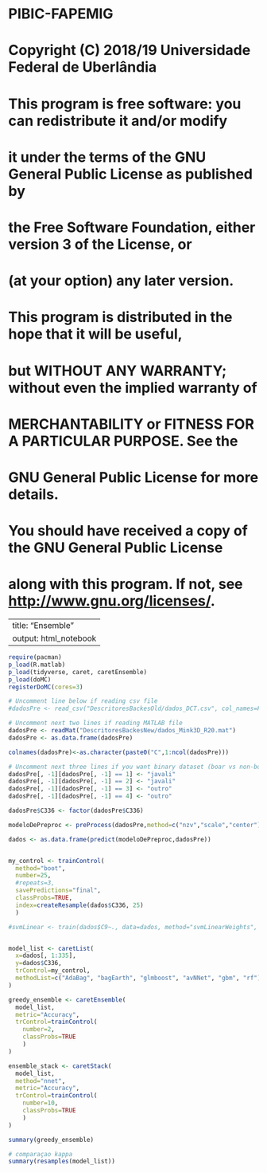 # PIBIC-FAPEMIG
# Copyright (C) 2018/19  Universidade Federal de Uberlândia
# 
# This program is free software: you can redistribute it and/or modify
# it under the terms of the GNU General Public License as published by
# the Free Software Foundation, either version 3 of the License, or
# (at your option) any later version.
# 
# This program is distributed in the hope that it will be useful,
# but WITHOUT ANY WARRANTY; without even the implied warranty of
# MERCHANTABILITY or FITNESS FOR A PARTICULAR PURPOSE.  See the
# GNU General Public License for more details.
# 
# You should have received a copy of the GNU General Public License
# along with this program. If not, see <http://www.gnu.org/licenses/>.

---
title: "Ensemble"
output: html_notebook
---

```r
require(pacman)
p_load(R.matlab)
p_load(tidyverse, caret, caretEnsemble)
p_load(doMC)
registerDoMC(cores=3)

# Uncomment line below if reading csv file
#dadosPre <- read_csv("DescritoresBackesOld/dados_DCT.csv", col_names=F)

# Uncomment next two lines if reading MATLAB file
dadosPre <- readMat("DescritoresBackesNew/dados_Mink3D_R20.mat")
dadosPre <- as.data.frame(dadosPre)

colnames(dadosPre)<-as.character(paste0("C",1:ncol(dadosPre)))

# Uncomment next three lines if you want binary dataset (boar vs non-boar)
dadosPre[, -1][dadosPre[, -1] == 1] <- "javali"
dadosPre[, -1][dadosPre[, -1] == 2] <- "javali"
dadosPre[, -1][dadosPre[, -1] == 3] <- "outro"
dadosPre[, -1][dadosPre[, -1] == 4] <- "outro"

dadosPre$C336 <- factor(dadosPre$C336)

modeloDePreproc <- preProcess(dadosPre,method=c("nzv","scale","center"))

dados <- as.data.frame(predict(modeloDePreproc,dadosPre))


my_control <- trainControl(
  method="boot",
  number=25,
  #repeats=3,
  savePredictions="final",
  classProbs=TRUE,
  index=createResample(dados$C336, 25)
  )

#svmLinear <- train(dados$C9~., data=dados, method="svmLinearWeights", trControl=my_control)


model_list <- caretList(
  x=dados[, 1:335],
  y=dados$C336,
  trControl=my_control,
  methodList=c("AdaBag", "bagEarth", "glmboost", "avNNet", "gbm", "rf")
)

greedy_ensemble <- caretEnsemble(
  model_list,
  metric="Accuracy",
  trControl=trainControl(
    number=2,
    classProbs=TRUE
    )
)

ensemble_stack <- caretStack(
  model_list,
  method="nnet",
  metric="Accuracy",
  trControl=trainControl(
    number=10,
    classProbs=TRUE
    )
)

summary(greedy_ensemble)

# comparaçao kappa
summary(resamples(model_list))

```


